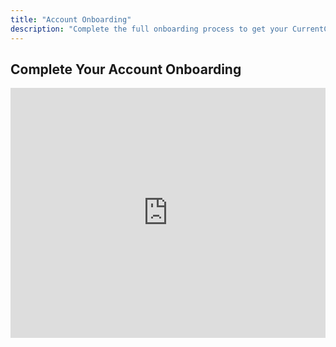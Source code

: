 ```yaml
---
title: "Account Onboarding"
description: "Complete the full onboarding process to get your CurrentClient account ready for productive use"
---
```


## Complete Your Account Onboarding

<iframe 
  src="https://www.loom.com/embed/3edf4d2e60b14f5cb4b1488ef887ce9a" 
  width="100%" 
  height="400"
  frameBorder={0} 
  allowFullScreen
/>

**Duration:** 6 minutes

Complete the comprehensive onboarding process to get your CurrentClient account ready for productive use. This guide covers all the essential setup steps to maximize your success.

<Accordion title="What you'll learn">
  - Initial account configuration
  - Setting up your business information
  - Configuring basic preferences
  - Understanding the dashboard layout
  - Setting up your first contacts
  - Configuring notification preferences
</Accordion>

## Onboarding Checklist

<Steps>
  <Step title="Business Information">
    Enter your company name, industry, and business type
  </Step>
  <Step title="User Profile">
    Add your name, title, and profile photo
  </Step>
  <Step title="Phone Setup">
    Configure your business phone number and calling preferences
  </Step>
  <Step title="Notification Settings">
    Set up email notifications and alert preferences
  </Step>
  <Step title="Import Contacts">
    Upload your existing contact list or add initial contacts
  </Step>
  <Step title="Dashboard Tour">
    Get familiar with the main navigation and features
  </Step>
</Steps>

## Key Configuration Areas

<CardGroup cols={2}>
  <Card title="Business Profile" icon="building">
    Set up your company information and branding
  </Card>
  <Card title="Communication Settings" icon="phone">
    Configure phone, SMS, and email preferences
  </Card>
  <Card title="User Permissions" icon="users">
    Set up team members and access levels
  </Card>
  <Card title="Integration Setup" icon="link">
    Connect with your existing CRM or business tools
  </Card>
</CardGroup>

<Info>
  **Time Investment:** The onboarding process typically takes 10-15 minutes to complete thoroughly, but it's worth the investment for a smooth experience.
</Info>

## Common Setup Questions

<Accordion title="What happens if I skip onboarding?">
  You can always return to complete onboarding later, but some features may be limited until key steps are completed, particularly phone registration and business verification.
</Accordion>

<Accordion title="Can I change settings later?">
  Yes, all onboarding settings can be modified later in your account settings. However, some changes like business verification may require additional steps.
</Accordion>

<Accordion title="Do I need to add contacts during onboarding?">
  While not required, adding at least a few test contacts during onboarding helps you understand the system better and test features immediately.
</Accordion>

## After Onboarding

Once you complete onboarding, you'll be ready to:

- [Make your first calls](/videos/communication/making-calls)
- [Send broadcast messages](/videos/outreach/basic-broadcasting)  
- [Set up CRM integrations](/videos/integrations/general-crm)
- [Configure the mobile app](/videos/mobile/app-setup)

<Tip>
  **Success Tip:** Don't rush through onboarding. Take time to understand each step as it will save you time later and ensure you're using CurrentClient most effectively.
</Tip>